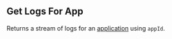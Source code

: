 
## Get Logs For App

<OperationInfo method='get' path='/logs/v1/{appId}/all' />

Returns a stream of logs for an [application](https://hathora.dev/docs/concepts/hathora-entities#application) using `appId`.
